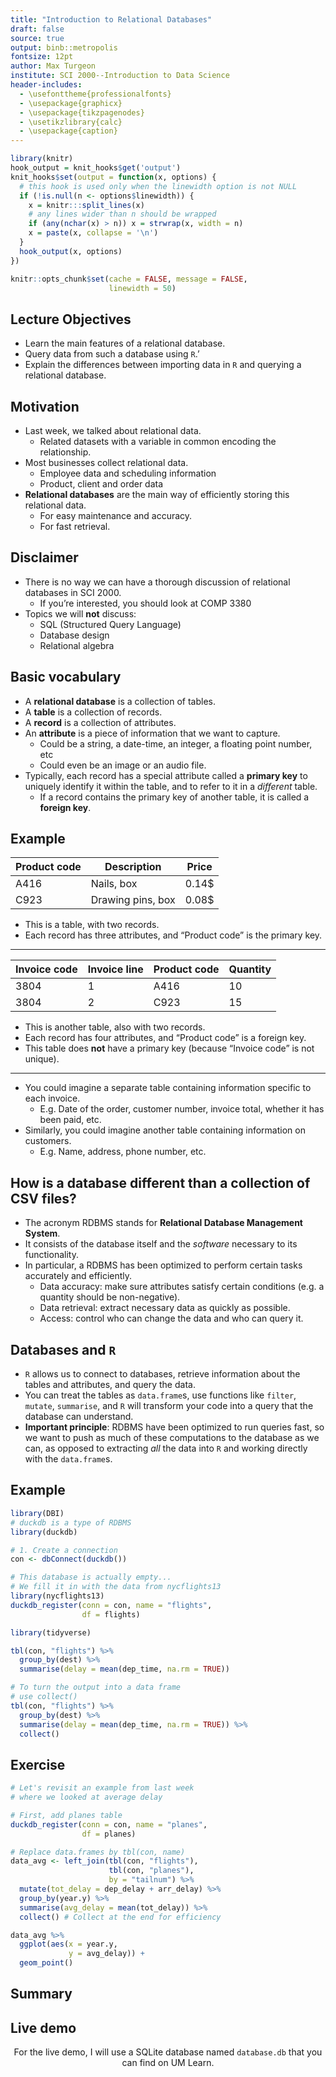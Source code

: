 ```yaml
---
title: "Introduction to Relational Databases"
draft: false
source: true
output: binb::metropolis
fontsize: 12pt
author: Max Turgeon
institute: SCI 2000--Introduction to Data Science
header-includes:
  - \usefonttheme{professionalfonts}
  - \usepackage{graphicx}
  - \usepackage{tikzpagenodes}
  - \usetikzlibrary{calc}
  - \usepackage{caption}
---
```


```r
library(knitr)
hook_output = knit_hooks$get('output')
knit_hooks$set(output = function(x, options) {
  # this hook is used only when the linewidth option is not NULL
  if (!is.null(n <- options$linewidth)) {
    x = knitr:::split_lines(x)
    # any lines wider than n should be wrapped
    if (any(nchar(x) > n)) x = strwrap(x, width = n)
    x = paste(x, collapse = '\n')
  }
  hook_output(x, options)
})

knitr::opts_chunk$set(cache = FALSE, message = FALSE,
                      linewidth = 50)
```

## Lecture Objectives

  - Learn the main features of a relational database.
  - Query data from such a database using `R`.'
  - Explain the differences between importing data in `R` and querying a relational database.

## Motivation

  - Last week, we talked about relational data.
    + Related datasets with a variable in common encoding the relationship.
  - Most businesses collect relational data.
    + Employee data and scheduling information
    + Product, client and order data
  - **Relational databases** are the main way of efficiently storing this relational data.
    + For easy maintenance and accuracy.
    + For fast retrieval.
    
## Disclaimer

  - There is no way we can have a thorough discussion of relational databases in SCI 2000. 
    + If you're interested, you should look at COMP 3380
  - Topics we will **not** discuss:
    + SQL (Structured Query Language)
    + Database design
    + Relational algebra
    
## Basic vocabulary

  - A **relational database** is a collection of tables.
  - A **table** is a collection of records.
  - A **record** is a collection of attributes.
  - An **attribute** is a piece of information that we want to capture.
    + Could be a string, a date-time, an integer, a floating point number, etc 
    + Could even be an image or an audio file.
  - Typically, each record has a special attribute called a **primary key** to uniquely identify it within the table, and to refer to it in a *different* table.
    + If a record contains the primary key of another table, it is called a **foreign key**.
    
## Example

| Product code | Description       | Price |
|--------------|-------------------|-------|
| A416         | Nails, box        | 0.14$ |
| C923         | Drawing pins, box | 0.08$ |

  - This is a table, with two records. 
  - Each record has three attributes, and "Product code" is the primary key.
  
----

| Invoice code | Invoice line | Product code | Quantity |
|--------------|--------------|--------------|----------|
| 3804         | 1            | A416         | 10       |
| 3804         | 2            | C923         | 15       |

  - This is another table, also with two records. 
  - Each record has four attributes, and "Product code" is a foreign key.
  - This table does **not** have a primary key (because "Invoice code" is not unique).
  
----

  - You could imagine a separate table containing information specific to each invoice.
    + E.g. Date of the order, customer number, invoice total, whether it has been paid, etc.
  - Similarly, you could imagine another table containing information on customers.
    + E.g. Name, address, phone number, etc.
    
## How is a database different than a collection of CSV files?

  - The acronym RDBMS stands for **Relational Database Management System**.
  - It consists of the database itself and the *software* necessary to its functionality.
  - In particular, a RDBMS has been optimized to perform certain tasks accurately and efficiently.
    + Data accuracy: make sure attributes satisfy certain conditions (e.g. a quantity should be non-negative).
    + Data retrieval: extract necessary data as quickly as possible.
    + Access: control who can change the data and who can query it.
    
## Databases and `R`

  - `R` allows us to connect to databases, retrieve information about the tables and attributes, and query the data.
  - You can treat the tables as `data.frame`s, use functions like `filter`, `mutate`, `summarise`, and `R` will transform your code into a query that the database can understand.
  - **Important principle**: RDBMS have been optimized to run queries fast, so we want to push as much of these computations to the database as we can, as opposed to extracting *all* the data into `R` and working directly with the `data.frame`s.
  
## Example {.allowframebreaks}

```r
library(DBI)
# duckdb is a type of RDBMS
library(duckdb)
```


```r
# 1. Create a connection
con <- dbConnect(duckdb())

# This database is actually empty...
# We fill it in with the data from nycflights13
library(nycflights13)
duckdb_register(conn = con, name = "flights", 
                df = flights)
```


```r
library(tidyverse)

tbl(con, "flights") %>% 
  group_by(dest) %>%
  summarise(delay = mean(dep_time, na.rm = TRUE))
```

```r
# To turn the output into a data frame
# use collect()
tbl(con, "flights") %>% 
  group_by(dest) %>%
  summarise(delay = mean(dep_time, na.rm = TRUE)) %>% 
  collect()
```

## Exercise {.allowframebreaks}

```r
# Let's revisit an example from last week
# where we looked at average delay

# First, add planes table
duckdb_register(conn = con, name = "planes", 
                df = planes)
```

```r
# Replace data.frames by tbl(con, name)
data_avg <- left_join(tbl(con, "flights"),
                      tbl(con, "planes"),
                      by = "tailnum") %>% 
  mutate(tot_delay = dep_delay + arr_delay) %>% 
  group_by(year.y) %>% 
  summarise(avg_delay = mean(tot_delay)) %>% 
  collect() # Collect at the end for efficiency
```

```r
data_avg %>% 
  ggplot(aes(x = year.y,
             y = avg_delay)) +
  geom_point()
```

## Summary

\begin{enumerate}
  \item Create a connection to the database using \texttt{dbConnect}.
  \begin{itemize}
    \item Requires we know what type of RDBMS (e.g DuckDB, MySQL, Oracle) it is.
  \end{itemize}
  \item Work with tables like \texttt{data.frame}s using \texttt{tbl(con, name)}.
  \item Only once data manipulation is done, \texttt{collect} the results.
\end{enumerate}

## Live demo

<center>
For the live demo, I will use a SQLite database named `database.db` that you can find on UM Learn.
</center>
